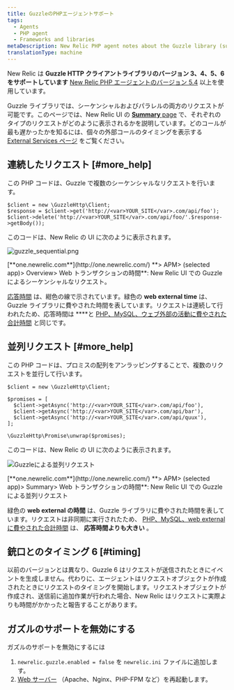 ```yaml
---
title: GuzzleのPHPエージェントサポート
tags:
  - Agents
  - PHP agent
  - Frameworks and libraries
metaDescription: New Relic PHP agent notes about the Guzzle library (supported as of PHP agent release 5.4).
translationType: machine
---
```


New Relic は **Guzzle HTTP クライアントライブラリのバージョン 3、4、5、6 をサポートしています** [New Relic PHP エージェントのバージョン 5.4](/docs/release-notes/agent-release-notes/php-release-notes) 以上を使用しています。

Guzzle ライブラリでは、シーケンシャルおよびパラレルの両方のリクエストが可能です。このページでは、New Relic UI の [**Summary** page](/docs/apm/applications-menu/monitoring/apm-overview-page) で、それぞれのタイプのリクエストがどのように表示されるかを説明しています。どのコールが最も遅かったかを知るには、個々の外部コールのタイミングを表示する [External Services ページ](/docs/apm/applications-menu/monitoring/external-services-page) をご覧ください。

## 連続したリクエスト [#more_help]

この PHP コードは、Guzzle で複数のシーケンシャルなリクエストを行います。

```
$client = new \GuzzleHttp\Client;
$response = $client->get('http://<var>YOUR_SITE</var>.com/api/foo');
$client->delete('http://<var>YOUR_SITE</var>.com/api/foo/'.$response->getBody());
```

このコードは、New Relic の UI に次のように表示されます。

![guzzle_sequential.png](src/images/guzzle_sequential.png 'Guzzleによるシーケンシャルリクエスト')

<figcaption>
  [**one.newrelic.com**](http://one.newrelic.com/) **> APM> (selected app)>
  Overview> Web トランザクションの時間**: New Relic UI での Guzzle
  によるシーケンシャルなリクエスト。
</figcaption>

[応答時間](/docs/data-analysis/user-interface-functions/response-time) は、紺色の線で示されています。緑色の **web external time** は、Guzzle ライブラリに費やされた時間を表しています。リクエストは連続して行われたため、応答時間は \*\*\*\*と [PHP、MySQL、ウェブ外部の活動に費やされた合計時間](/docs/data-analysis/user-interface-functions/response-time#response-time-total-time) と同じです。

## 並列リクエスト [#more_help]

この PHP コードは、プロミスの配列をアンラッピングすることで、複数のリクエストを並行して行います。

```
$client = new \GuzzleHttp\Client;

$promises = [
  $client->getAsync('http://<var>YOUR_SITE</var>.com/api/foo'),
  $client->getAsync('http://<var>YOUR_SITE</var>.com/api/bar'),
  $client->getAsync('http://<var>YOUR_SITE</var>.com/api/quux'),
];

\GuzzleHttp\Promise\unwrap($promises);
```

このコードは、New Relic の UI に次のように表示されます。

![Guzzleによる並列リクエスト](src/images/guzzle_parallel.png 'Guzzleによる並列リクエスト')

<figcaption>
  [**one.newrelic.com**](http://one.newrelic.com/) **> APM> (selected app)>
  Summary> Web トランザクションの時間**: New Relic UI での Guzzle
  による並列リクエスト
</figcaption>

緑色の **web external の時間** は、Guzzle ライブラリに費やされた時間を表しています。リクエストは非同期に実行されたため、 [PHP、MySQL、web external に費やされた合計時間](/docs/data-analysis/user-interface-functions/response-time#response-time-total-time) は、 **応答時間よりも大きい** 。

## 銃口とのタイミング 6 [#timing]

以前のバージョンとは異なり、Guzzle 6 はリクエストが送信されたときにイベントを生成しません。代わりに、エージェントはリクエストオブジェクトが作成されたときにリクエストのタイミングを開始します。リクエストオブジェクトが作成され、送信前に追加作業が行われた場合、New Relic はリクエストに実際よりも時間がかかったと報告することがあります。

## ガズルのサポートを無効にする

ガズルのサポートを無効にするには

1. `newrelic.guzzle.enabled = false` を `newrelic.ini` ファイルに追加します。
2. [Web サーバー](/docs/agents/php-agent/troubleshooting/why-when-restart-your-web-server-php) （Apache、Nginx、PHP-FPM など）を再起動します。
